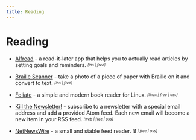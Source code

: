 ```yaml
---
title: Reading
---
```


# Reading

- [Alfread](https://alfreadapp.com/) - a read-it-later app that helps you to actually read articles by setting goals and reminders. <sub><sup>*[ios | free]*</sup></sub>

- [Braille Scanner](https://apps.apple.com/us/app/braille-scanner/id1517369095) - take a photo of a piece of paper with Braille on it and convert to text. <sub><sup>*[ios | free]*</sup></sub>

- [Foliate](https://github.com/johnfactotum/foliate) - a simple and modern book reader for Linux. <sub><sup>*[linux | free | oss]*</sup></sub>

- [Kill the Newsletter!](https://kill-the-newsletter.com/) - subscribe to a newsletter with a special email address and add a provided Atom feed. Each new email will become a new item in your RSS feed. <sub><sup>*[web | free | oss]*</sup></sub>

- [NetNewsWire](https://netnewswire.com/) - a small and stable feed reader. <sub><sup>*[ | free | oss]*</sup></sub>